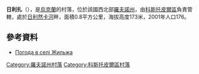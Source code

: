 {{coord|50|50|16|N|26|12|38|E|scale:30000|display=title}}

'''日利扎'''（{{lang-uk|Жильжа}}），是[[烏克蘭|烏克蘭]]的村落，位於該國西北部[[羅夫諾州|羅夫諾州]]，由[[科斯托皮爾區|科斯托皮爾區]]負責管轄，處於[[日利然卡河|日利然卡河]]畔，面積0.8平方公里，海拔高度173米，2001年人口176。

==參考資料==
* [http://weather.in.ua/ua/rovenskaja/7740 Погода в селі Жильжа] {{Wayback|url=http://weather.in.ua/ua/rovenskaja/7740 |date=20111216204247 }}

{{DEFAULTSORT:Жильжа}}
[[Category:羅夫諾州村落|Category:羅夫諾州村落]]
[[Category:科斯托皮爾區村落|Category:科斯托皮爾區村落]]


{{Rivne-geo-stub}}